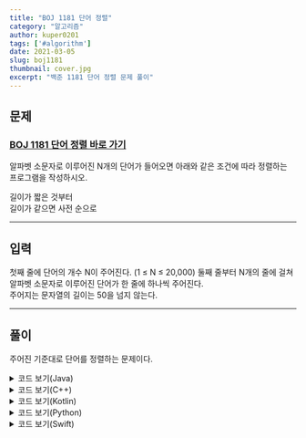 ```yaml
---
title: "BOJ 1181 단어 정렬"
category: "알고리즘"
author: kuper0201
tags: ['#algorithm']
date: 2021-03-05
slug: boj1181
thumbnail: cover.jpg
excerpt: "백준 1181 단어 정렬 문제 풀이"
---
```


## 문제

### <a href="https://boj.kr/1181" target="_blank">BOJ 1181 단어 정렬 바로 가기</a>

알파벳 소문자로 이루어진 N개의 단어가 들어오면 아래와 같은 조건에 따라 정렬하는 프로그램을 작성하시오.

길이가 짧은 것부터 <br/>
길이가 같으면 사전 순으로

---

## 입력

첫째 줄에 단어의 개수 N이 주어진다. (1 ≤ N ≤ 20,000) 둘째 줄부터 N개의 줄에 걸쳐 알파벳 소문자로 이루어진 단어가 한 줄에 하나씩 주어진다.<br/>
주어지는 문자열의 길이는 50을 넘지 않는다.

---

## 풀이

주어진 기준대로 단어를 정렬하는 문제이다.<br/>

<details markdown="1">
<summary>코드 보기(Java)</summary>

```javascript
import java.io.*;
import java.util.*;

class Main {
    public static void main(String[] args) throws IOException {
        BufferedReader br = new BufferedReader(new InputStreamReader(System.in));
        HashSet<String> set = new HashSet<>();
        
        int N = Integer.parseInt(br.readLine());

        for(int i = 0; i < N; i++) set.add(br.readLine());

        Comparator<String> comp = new Comparator<String>() {
            @Override
            public int compare(String o1, String o2) {
                if(o1.length() == o2.length()) return o1.compareTo(o2);
                return o1.length() - o2.length();
            }
        };

        String[] arr = set.toArray(new String[0]);
        Arrays.sort(arr, comp);

        for(int i = 0; i < arr.length; i++) System.out.println(arr[i]);
    }
}
```
</details>

<details markdown="1">
<summary>코드 보기(C++)</summary>

```cpp
#include <iostream>
#include <string>
#include <set>

using namespace std;

struct Comp {
    bool operator() (const string& s1, const string& s2) const {
        if(s1.size() == s2.size()) return s1 < s2;
        return s1.size() < s2.size();
    }
};

int main() {
    ios::sync_with_stdio(false);
    cin.tie(NULL);
    cout.tie(NULL);
    
    int N;
    cin >> N;
    
    set<string, Comp> sets;
    string tmp;
    
    for(int i = 0; i < N; i++) {
        cin >> tmp;
        
        sets.insert(tmp);
    }
    
    for(auto s : sets) cout << s << "\n";
    return 0;
}
```

</details>

<details markdown="1">
<summary>코드 보기(Kotlin)</summary>

```javascript
fun main(args: Array<String>) {
    var N = readLine()!!.toInt()
    var sets = mutableSetOf<String>()

    for(i in 0 until N) sets.add(readLine()!!)

    val srtSet = sets.sortedWith(Comparator<String> { s1, s2 ->
        if(s1.length == s2.length) s1.compareTo(s2)
        else s1.length - s2.length
    })

    srtSet.forEach {println(it)}
}
```

</details>

<details markdown="1">
<summary>코드 보기(Python)</summary>

```python
def main():
    N = int(input())
    sets = set()
    
    for i in range(0, N):
        sets.add(input())
    
    sets = sorted(sets, key = lambda x : (len(x), x))
    
    for i in sets:
        print(i)
        
if __name__ == "__main__":
    main()
```

</details>

<details markdown="1">
<summary>코드 보기(Swift)</summary>

```cpp
import Foundation

func main() {
    let N = Int(readLine()!)!
    var set : Set<String> = Set<String>()
    
    for i in 0..<N {
        set.insert(readLine()!)
    }
    
    var res = set.sorted{(a, b) -> Bool in
        if(a.count == b.count) {
            return a < b
        }
        return a.count < b.count
    }
    
    for i in res {
        print(i)
    }
}

main()
```
</details>